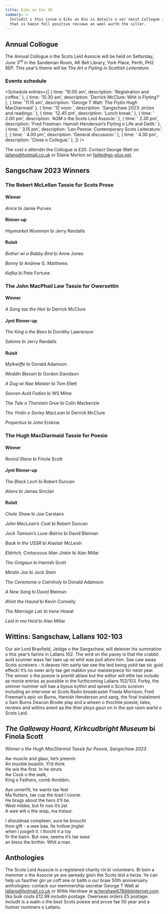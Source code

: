 ```yaml
---
title: Eiks an Ens 30
summary: >-
  Includit i this issue o Eiks an Ens is details o oor neist Collogue in Perth an o oor anthologies,
  that is haein fell positive reviews an weel wurth the siller.
---
```



## Annual Collogue

The Annual Collogue o the Scots Leid Associe will be held on Setturday, June 3<sup>rd</sup> in the
Sandeman Room, AK Bell Library, York Place, Perth, PH2 8EP. This year’s theme will be _The Art o
Flyting in Scottish Leiterature_.

### Events schedule

<Schedule
  entries={[
    { time: '10.00 am', description: 'Registration and coffee.' },
    { time: '10.30 am', description: 'Derrick McClure: Whit is Flyting?' },
    { time: '11.15 am', description: 'George T Watt: The Flytin Hugh MacDiarmaid' },
    { time: '12 noon ', description: 'Sangschaw 2023: prizes and readings.' },
    { time: '12.45 pm', description: 'Lunch break.' },
    { time: ' 2.00 pm', description: 'AGM o the Scots Leid Associe.' },
    { time: ' 2.30 pm', description: 'Fred Freeman: Hamish Henderson’s Flyting o Life and Daith.' },
    { time: ' 3.15 pm', description: 'Len Pennie: Contemporary Scots Leiterature.' },
    { time: ' 4.00 pm', description: 'General discussion.' },
    { time: ' 4.30 pm', description: 'Close o Collogue.' },
  ]}
/>

The cost o attendin the Collogue is £20. Contact George Watt on
[lallans@hotmail.co.uk](mailto:lallans@hotmail.co.uk) or Elaine Morton on
[failte@go-plus.net](mailto:failte@go-plus.net).

## Sangschaw 2023 Winners

### The Robert McLellan Tassie fur Scots Prose

#### Winner

_Aince_ bi Jamie Purves

#### Rinner-up

_Haymarket Wumman_ bi Jerry Randalls

#### Ruisit

_Bother wi a Babby Bird_ bi Anne Jones

_Benny_ bi Andrew G. Matthews

_Kafka_ bi Pete Fortune

### The John MacPhail Law Tassie for Owersettin

#### Winner

_A Sang tae the Heir_ bi Derrick McClure

#### Jynt Rinner-up

_The King o the Bees_ bi Dorothy Lawrenson

_Salome_ bi Jerry Randalls

#### Ruisit

_Mylkwiffe_ bi Donald Adamson

_Weddin Blessin_ bi Gordon Davidson

_A Dug wi Nae Maister_ bi Tom Ellett

_Seeven Auld Fodies_ bi WS Milne

_The Tale o Thorstein Grue_ bi Colin Mackenzie

_The Yirdin o Sorley MacLean_ bi Derrick McClure

_Propertius_ bi John Erskine

### The Hugh MacDiarmaid Tassie for Poesie

#### Winner

_Roond Stane_ bi Finola Scott

#### Jynt Rinner-up

_The Black Loch_ bi Robert Duncan

_Aliens_ bi James Sinclair

#### Ruisit

_Chale Shaw_ bi Joe Carstairs

_John MacLean’s Coat_ bi Robert Duncan

_Jock Tamson’s Luve-Bairns_ bi David Bleiman

_Bauk in the USSR_ bi Alastair McLeish

_Eldritch, Cretaceous Man Jinkin_ bi Alan Millar

_The Ootgaun_ bi Hamish Scott

_Mindin Joe_ bi Jock Stein

_The Ceremonie o Cairnholy_ bi Donald Adamson

_A New Sang_ bi David Bleiman

_Ahint the Haund_ bi Kevin Connelly

_The Marriage Lair_ bi Irene Howat

_Leid in ma Heid_ bi Alan Millar

## Wittins: Sangschaw, Lallans 102-103

Our ain Lord Braxfield, Jeidge o the Sangschaw, will deleiver his summation o this year’s fairins in
Lallans 102. The wird on the pavey is that the crabbit auld scunner wass fair taen up wi whit was
puit afore him. Sae caw awaa Scots screivers - it deaves him sairly tae see the leid being yokit tae
sic guid effeck! It’s no ower airly tae get makkin your maisterpiece for neist year. The winner o
the poesie is prentit ablaw but the editor will ettle tae include as monie entries as possible in
the furthcoming Lallans 102/103. Forby, the simmer nummer will hae a byous kythin and spreid o Scots
screivin including an interview wi Scots Radio broadcaster Frieda Morrison, Fred Freeman’s epic on
Burns, Hamish Henderson and sang, the final instalment o Sam Burns Deacon Brodie play and a wheen o
thochtie poesie, tales, reviews and wittins anent aa the ither ploys gaun on in the aye raxin warld
o Scots Leid.

## _The Galloway Hoard, Kirkcudbright Museum_ bi Finola Scott

_Winner o the Hugh MacDiarmid Tassie fur Poesie, Sangschaw 2023_

Aw muscle and glaur, he’s preenin<br /> An muckle boastin. Yi’d think<br /> He wis the first. In he
struts<br /> Aw Cock o the walk,<br /> King o Faithers, comb throbbin.<br />

Aye unnerfit, he wants tae feel<br /> Ma flutters, tae cup the load I coorie.<br /> He brags aboot
the hero it’ll be.<br /> Weel mibbe, but fir noo it’s jist<br /> A wee will o the wisp, ma
treisur.<br />

I shouldnae compleen, sure he broucht<br /> thon gift - a wee baa. Its hollow jinglet<br /> when I
joogelt it. I thocht it a toy<br /> fir the bairn. But naw, seems it’s tae ease<br /> an bless the
birthin. Whit a man.<br />

## Anthologies

The Scots Leid Associe is a registered charity rin bi volunteers. Bi bein a memmer o the Associe ye
are aaready giein the Scots leid a heize. Ye can help us faurther gin ye coff ane or baith o our
braw 50th anniversairy anthologies: contack our memmership secretar George T Watt at
[lallans@hotmail.co.uk](mailto:lallans@hotmail.co.uk) or Willie Hershaw at
[w.hershaw678@btinternet.com](mailto:w.hershaw678@btinternet.com). Ilka buik costs £12.99 includin
postage. Owerseas orders £5 postage. Includit is a walin o the best Scots poesie and prose fae 50
year and a hunner nummers o Lallans.
